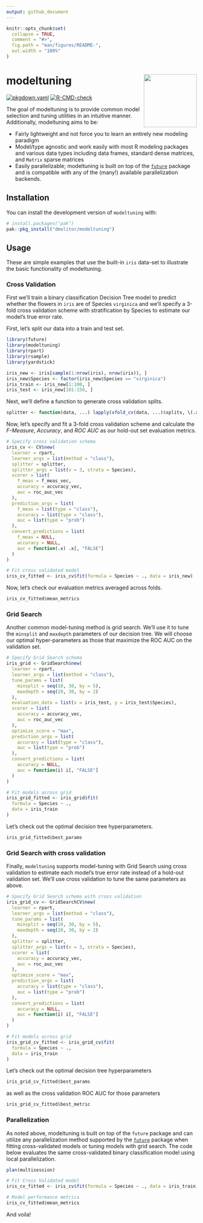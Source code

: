 ```yaml
---
output: github_document
---
```


<!-- README.md is generated from README.Rmd. Please edit that file -->

```r
knitr::opts_chunk$set(
  collapse = TRUE,
  comment = "#>",
  fig.path = "man/figures/README-",
  out.width = "100%"
)
```

# modeltuning <img src='man/figures/logo-no-bg.png' align="right" height="140"/>

<!-- badges: start -->
[![pkgdown.yaml](https://github.com/dmolitor/modeltuning/actions/workflows/pkgdown.yaml/badge.svg)](https://github.com/dmolitor/modeltuning/actions/workflows/pkgdown.yaml)
[![R-CMD-check](https://github.com/dmolitor/modeltuning/actions/workflows/R-CMD-check.yaml/badge.svg)](https://github.com/dmolitor/modeltuning/actions/workflows/R-CMD-check.yaml)
<!-- badges: end -->

The goal of modeltuning is to provide common model selection and tuning utilities in an intuitive manner. Additionally, modeltuning aims to be:

- Fairly lightweight and not force you to learn an entirely new modeling paradigm
- Model/type agnostic and work easily with most R modeling packages and various data types including data frames, standard dense matrices, and `Matrix` sparse matrices
- Easily parallelizable; modeltuning is built on top of the [`future`](https://future.futureverse.org/) package and is compatible with any of the (many!) available parallelization backends.


## Installation

You can install the development version of `modeltuning` with:

``` r
# install.packages("pak")
pak::pkg_install("dmolitor/modeltuning")
```

## Usage

These are simple examples that use the built-in `iris` data-set to illustrate the basic functionality of modeltuning. 

### Cross Validation

First we'll train a binary classification Decision Tree model to predict whether the flowers in `iris` are of Species `virginica` and we'll specify a 3-fold cross validation scheme with stratification by Species to estimate our model's true error rate.

First, let's split our data into a train and test set.
```r
library(future)
library(modeltuning)
library(rpart)
library(rsample)
library(yardstick)

iris_new <- iris[sample(1:nrow(iris), nrow(iris)), ]
iris_new$Species <- factor(iris_new$Species == "virginica")
iris_train <- iris_new[1:100, ]
iris_test <- iris_new[101:150, ]
```

Next, we'll define a function to generate cross validation splits.
```r
splitter <- function(data, ...) lapply(vfold_cv(data, ...)$splits, \(.x) .x$in_id)
```

Now, let's specify and fit a 3-fold cross validation scheme and calculate the _F-Measure_, _Accuracy_, and _ROC AUC_ as our hold-out set evaluation metrics.

```r
# Specify cross validation schema
iris_cv <- CV$new(
  learner = rpart,
  learner_args = list(method = "class"),
  splitter = splitter,
  splitter_args = list(v = 3, strata = Species),
  scorer = list(
    f_meas = f_meas_vec,
    accuracy = accuracy_vec,
    auc = roc_auc_vec
  ), 
  prediction_args = list(
    f_meas = list(type = "class"),
    accuracy = list(type = "class"), 
    auc = list(type = "prob")
  ),
  convert_predictions = list(
    f_meas = NULL,
    accuracy = NULL,
    auc = function(.x) .x[, "FALSE"]
  )
)

# Fit cross validated model
iris_cv_fitted <- iris_cv$fit(formula = Species ~ ., data = iris_new)
```

Now, let's check our evaluation metrics averaged across folds.
```r
iris_cv_fitted$mean_metrics
```

### Grid Search

Another common model-tuning method is grid search. We'll use it to tune the `minsplit` and `maxdepth` parameters of our decision tree. We will choose our optimal hyper-parameters as those that maximize the ROC AUC on the validation set.
```r
# Specify Grid Search schema
iris_grid <- GridSearch$new(
  learner = rpart,
  learner_args = list(method = "class"),
  tune_params = list(
    minsplit = seq(10, 30, by = 5),
    maxdepth = seq(20, 30, by = 2)
  ),
  evaluation_data = list(x = iris_test, y = iris_test$Species),
  scorer = list(
    accuracy = accuracy_vec,
    auc = roc_auc_vec
  ),
  optimize_score = "max",
  prediction_args = list(
    accuracy = list(type = "class"),
    auc = list(type = "prob")
  ),
  convert_predictions = list(
    accuracy = NULL,
    auc = function(i) i[, "FALSE"]
  )
)

# Fit models across grid
iris_grid_fitted <- iris_grid$fit(
  formula = Species ~ .,
  data = iris_train
)
```

Let's check out the optimal decision tree hyperparameters.
```r
iris_grid_fitted$best_params
```

### Grid Search with cross validation

Finally, `modeltuning` supports model-tuning with Grid Search using cross validation to estimate each model's true error rate instead of a hold-out validation set. We'll use cross validation to tune the same parameters as above.
```r
# Specify Grid Search schema with cross validation
iris_grid_cv <- GridSearchCV$new(
  learner = rpart,
  learner_args = list(method = "class"),
  tune_params = list(
    minsplit = seq(10, 30, by = 5),
    maxdepth = seq(20, 30, by = 2)
  ),
  splitter = splitter,
  splitter_args = list(v = 3, strata = Species),
  scorer = list(
    accuracy = accuracy_vec,
    auc = roc_auc_vec
  ),
  optimize_score = "max",
  prediction_args = list(
    accuracy = list(type = "class"),
    auc = list(type = "prob")
  ),
  convert_predictions = list(
    accuracy = NULL,
    auc = function(i) i[, "FALSE"]
  )
)

# Fit models across grid
iris_grid_cv_fitted <- iris_grid_cv$fit(
  formula = Species ~ .,
  data = iris_train
)
```

Let's check out the optimal decision tree hyperparameters
```r
iris_grid_cv_fitted$best_params
```

as well as the cross validation ROC AUC for those parameters
```r
iris_grid_cv_fitted$best_metric
```

### Parallelization

As noted above, modeltuning is built on top of the `future` package and can utilize any parallelization method supported by the [`future`](https://future.futureverse.org/) package when fitting cross-validated models or tuning models with grid search. The code below evaluates the same cross-validated binary classification model using local parallelization.
```r
plan(multisession)

# Fit Cross Validated model
iris_cv_fitted <- iris_cv$fit(formula = Species ~ ., data = iris_train)

# Model performance metrics
iris_cv_fitted$mean_metrics
```

And voila!
